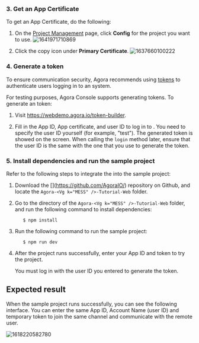 <PlatformWrapper platform="web">
        

### 3. Get an App Certificate

To get an App Certificate, do the following:

1.  On the [Project Management](https://console.agora.io/projects) page, click **Config** for the project you want to use.
    ![1641971710869](https://web-cdn.agora.io/docs-files/1641971710869)

2.  Click the copy icon under **Primary Certificate**.
    ![1637660100222](https://web-cdn.agora.io/docs-files/1637660100222)

### 4. Generate a token

To ensure communication security, Agora recommends using [tokens](../reference/glossary.html#token) to authenticate users logging in to an <Vg k="MESS" /> system.

For testing purposes, Agora Console supports generating <Vg k="MESS" /> tokens. To generate an <Vg k="MESS" /> token:

1.  Visit https://webdemo.agora.io/token-builder.

2.  Fill in the App ID, App certificate, and user ID to log in to <Vg k="SIG" />. You need to specify the user ID yourself (for example, "test"). The generated <Vg k="MESS" /> token is showed on the screen. When calling the `login` method later, ensure that the user ID is the same with the one that you use to generate the <Vg k="MESS" /> token.

### 5. Install dependencies and run the sample project

Refer to the following steps to integrate the <Vg k="MESS_SDK" /> into the sample project:

1.  Download the [<Vg k="MESS" />](https://github.com/AgoraIO/<Vg k="MESS" />) repository on Github, and locate the `Agora-<Vg k="MESS" />-Tutorial-Web` folder.

2.  Go to the directory of the `Agora-<Vg k="MESS" />-Tutorial-Web` folder, and run the following command to install dependencies:

           $ npm install

3.  Run the following command to run the sample project:

           $ npm run dev

4.  After the project runs successfully, enter your App ID and token to try the project.

    You must log in with the user ID you entered to generate the token.

## Expected result

When the sample project runs successfully, you can see the following interface. You can enter the same App ID, Account Name (user ID) and temporary token to join the same channel and communicate with the remote user.

![1618220582780](https://web-cdn.agora.io/docs-files/1618220582780)

</PlatformWrapper>
